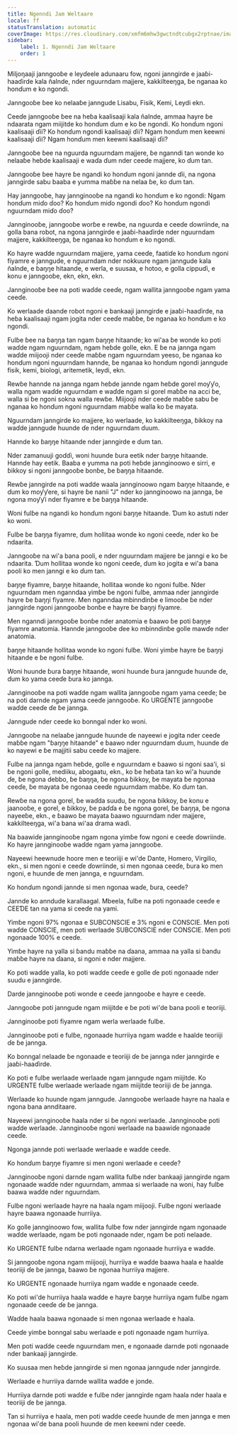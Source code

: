 ```yaml
---
title: Ngenndi Jam Weltaare
locale: ff
statusTranslation: automatic
coverImage: https://res.cloudinary.com/xmfm6mhw3gwctndtcubgx2rptnae/image/upload/v1740337243/small_cover_educacion_fundamental_a051170f1c.webp
sidebar:
    label: 1. Ngenndi Jam Weltaare
    order: 1
---
```

Miljoŋaaji janngooɓe e leyɗeele adunaaru fow, ngoni janngirde e jaaɓi-haaɗirde kala ñalnde, nder nguurndam majjere, kakkilteeŋga, ɓe nganaa ko honɗum e ko ngondi.

Janngooɓe ɓee ko nelaaɓe janngude Lisabu, Fisik, Kemi, Leydi ekn.

Ceeɗe janngooɓe ɓee na heɓa kaalisaaji kala ñalnde, ammaa hayre ɓe ndaarata ngam miijitde ko honɗum ɗum e ko ɓe ngondi. Ko honɗum ngoni kaalisaaji ɗii? Ko honɗum ngondi kaalisaaji ɗii? Ngam honɗum men keewni kaalisaaji ɗii? Ngam honɗum men keewni kaalisaaji ɗii?

Janngooɓe ɓee na nguurda nguurndam majjere, ɓe nganndi tan wonde ko nelaaɓe heɓde kaalisaaji e waɗa ɗum nder ceeɗe majjere, ko ɗum tan.

Janngooɓe ɓee hayre ɓe ngandi ko honɗum ngoni jannde ɗii, na ngona janngirde sabu baaba e yumma maɓɓe na nelaa ɓe, ko ɗum tan.

Hay janngooɓe, hay jannginooɓe na ngandi ko honɗum e ko ngondi: Ngam honɗum miɗo ɗoo? Ko honɗum miɗo ngondi ɗoo? Ko honɗum ngondi nguurndam miɗo ɗoo?

Jannginooɓe, janngooɓe worɓe e rewɓe, na nguurda e ceeɗe ɗowriinde, na golla bana robot, na ngona janngirde e jaaɓi-haaɗirde nder nguurndam majjere, kakkilteeŋga, ɓe nganaa ko honɗum e ko ngondi.

Ko hayre waɗde nguurndam majjere, yama ceeɗe, faatiɗe ko honɗum ngoni fiyamre e janngude, e nguurndam nder nokkuure ngam janngude kala ñalnde, e ɓaŋŋe hitaande, e werla, e suusaa, e hotoo, e golla cippuɗi, e konu e janngooɓe, ekn, ekn, ekn.

Jannginooɓe ɓee na poti waɗde ceeɗe, ngam wallita janngooɓe ngam yama ceeɗe.

Ko werlaade daande robot ngoni e bankaaji janngirde e jaaɓi-haaɗirde, na heɓa kaalisaaji ngam jogita nder ceeɗe maɓɓe, ɓe nganaa ko honɗum e ko ngondi.

Fulɓe ɓee na ɓaŋŋa tan ngam ɓaŋŋe hitaande; ko wi'aa ɓe wonde ko poti waɗde ngam nguurndam, ngam heɓde golle, ekn. E ɓe na jannga ngam waɗde miijooji nder ceeɗe maɓɓe ngam nguurndam yeeso, ɓe nganaa ko honɗum ngoni nguurndam hannde, ɓe nganaa ko honɗum ngondi janngude fisik, kemi, biologi, aritemetik, leydi, ekn.

Rewɓe hannde na jannga ngam heɓde jannde ngam heɓde gorel moƴƴo, walla ngam waɗde nguurndam e waɗde ngam si gorel maɓɓe na acci ɓe, walla si ɓe ngoni sokna walla rewɓe. Miijooji nder ceeɗe maɓɓe sabu ɓe nganaa ko honɗum ngoni nguurndam maɓɓe walla ko ɓe mayata.

Nguurndam janngirde ko majjere, ko werlaade, ko kakkilteeŋga, ɓikkoy na waɗde janngude huunde ɗe nder nguurndam ɗuum.

Hannde ko ɓaŋŋe hitaande nder janngirde e ɗum tan.

Nder zamanuuji goɗɗi, woni huunde ɓura eetik nder ɓaŋŋe hitaande. Hannde hay eetik. Baaba e yumma na poti heɓde jannginoowo e sirri, e ɓikkoy si ngoni janngooɓe bonɓe, ɓe ɓaŋŋa hitaande.

Rewɓe janngirde na poti waɗde waala jannginoowo ngam ɓaŋŋe hitaande, e ɗum ko moƴƴere, si hayre ɓe nanii "J" nder ko jannginoowo na jannga, ɓe ngona moƴƴi nder fiyamre e ɓe ɓaŋŋa hitaande.

Woni fulɓe na ngandi ko honɗum ngoni ɓaŋŋe hitaande. Ɗum ko astuti nder ko woni.

Fulɓe ɓe ɓaŋŋa fiyamre, ɗum hollitaa wonde ko ngoni ceeɗe, nder ko ɓe ndaarita.

Janngooɓe na wi'a bana pooli, e nder nguurndam majjere ɓe janngi e ko ɓe ndaarita. Ɗum hollitaa wonde ko ngoni ceeɗe, ɗum ko jogita e wi'a bana pooli ko men janngi e ko ɗum tan.

ɓaŋŋe fiyamre, ɓaŋŋe hitaande, hollitaa wonde ko ngoni fulɓe. Nder nguurndam men nganndaa yimɓe ɓe ngoni fulɓe, ammaa nder janngirde hayre ɓe ɓaŋŋi fiyamre. Men nganndaa mbinndinɓe e limooɓe ɓe nder janngirde ngoni janngooɓe bonɓe e hayre ɓe ɓaŋŋi fiyamre.

Men nganndi janngooɓe bonɓe nder anatomia e ɓaawo ɓe poti ɓaŋŋe fiyamre anatomia. Hannde janngooɓe ɗee ko mbinndinɓe golle mawɗe nder anatomia.

ɓaŋŋe hitaande hollitaa wonde ko ngoni fulɓe. Woni yimɓe hayre ɓe ɓaŋŋi hitaande e ɓe ngoni fulɓe.

Woni huunde ɓura ɓaŋŋe hitaande, woni huunde ɓura janngude huunde ɗe, ɗum ko yama ceeɗe ɓura ko jannga.

Jannginooɓe na poti waɗde ngam wallita janngooɓe ngam yama ceeɗe; ɓe na poti darnde ngam yama ceeɗe janngooɓe. Ko URGENTE janngooɓe waɗde ceeɗe ɗe ɓe jannga.

Janngude nder ceeɗe ko bonngal nder ko woni.

Janngooɓe na nelaaɓe janngude huunde ɗe nayeewi e jogita nder ceeɗe maɓɓe ngam "ɓaŋŋe hitaande" e ɓaawo nder nguurndam ɗuum, huunde ɗe ko nayewi e ɓe majjitii sabu ceeɗe ko majjere.

Fulɓe na jannga ngam heɓde, golle e nguurndam e ɓaawo si ngoni saa'i, si ɓe ngoni golle, mediiku, abogaatu, ekn., ko ɓe heɓata tan ko wi'a huunde ɗe, ɓe ngona debbo, ɓe ɓaŋŋa, ɓe ngona ɓikkoy, ɓe mayata ɓe ngonaa ceeɗe, ɓe mayata ɓe ngonaa ceeɗe nguurndam maɓɓe. Ko ɗum tan.

Rewɓe na ngona gorel, ɓe waɗda suudu, ɓe ngona ɓikkoy, ɓe konu e jaanooɓe, e gorel, e ɓikkoy, ɓe paɗɗa e ɓe ngona gorel, ɓe ɓaŋŋa, ɓe ngona nayeeɓe, ekn., e ɓaawo ɓe mayata ɓaawo nguurndam nder majjere, kakkilteeŋga, wi'a bana wi'aa drama waɗi.

Na baawiɗe jannginooɓe ngam ngona yimɓe fow ngoni e ceeɗe ɗowriinde. Ko hayre jannginooɓe waɗde ngam yama janngooɓe.

Nayeewi heewnude hoore men e teoriiji e wi'de Dante, Homero, Virgilio, ekn., si men ngoni e ceeɗe ɗowriinde, si men ngonaa ceeɗe, ɓura ko men ngoni, e huunde ɗe men jannga, e nguurndam.

Ko honɗum ngondi jannde si men ngonaa waɗe, ɓura, ceeɗe?

Jannde ko anndude karallaagal. Mbeela, fulɓe na poti ngonaade ceeɗe e CEEƊE tan na yama si ceeɗe na yami.

Yimɓe ngoni 97% ngonaa e SUBCONSCIE e 3% ngoni e CONSCIE. Men poti waɗde CONSCIE, men poti werlaade SUBCONSCIE nder CONSCIE. Men poti ngonaade 100% e ceeɗe.

Yimɓe hayre na yalla si ɓandu maɓɓe na ɗaana, ammaa na yalla si ɓandu maɓɓe hayre na ɗaana, si ngoni e nder majjere.

Ko poti waɗde yalla, ko poti waɗde ceeɗe e golle ɗe poti ngonaade nder suudu e janngirde.

Darde jannginooɓe poti wonde e ceeɗe janngooɓe e hayre e ceeɗe.

Janngooɓe poti janngude ngam miijitde e ɓe poti wi'de bana pooli e teoriiji.

Jannginooɓe poti fiyamre ngam werla werlaade fulɓe.

Jannginooɓe poti e fulɓe, ngonaade hurriiya ngam waɗde e haalde teoriiji ɗe ɓe jannga.

Ko bonngal nelaade ɓe ngonaade e teoriiji ɗe ɓe jannga nder janngirde e jaaɓi-haaɗirde.

Ko poti e fulɓe werlaade werlaade ngam janngude ngam miijitde. Ko URGENTE fulɓe werlaade werlaade ngam miijitde teoriiji ɗe ɓe jannga.

Werlaade ko huunde ngam janngude. Janngooɓe werlaade hayre na haala e ngona bana annditaare.

Nayeewi jannginooɓe haala nder si ɓe ngoni werlaade. Jannginooɓe poti waɗde werlaade. Jannginooɓe ngoni werlaade na baawiɗe ngonaade ceeɗe.

Ngonga jannde poti werlaade werlaade e waɗde ceeɗe.

Ko honɗum ɓaŋŋe fiyamre si men ngoni werlaade e ceeɗe?

Jannginooɓe ngoni darnde ngam wallita fulɓe nder bankaaji janngirde ngam ngonaade waɗde nder nguurndam, ammaa si werlaade na woni, hay fulɓe baawa waɗde nder nguurndam.

Fulɓe ngoni werlaade hayre na haala ngam miijooji. Fulɓe ngoni werlaade hayre baawa ngonaade hurriiya.

Ko golle jannginoowo fow, wallita fulɓe fow nder janngirde ngam ngonaade waɗde werlaade, ngam ɓe poti ngonaade nder, ngam ɓe poti nelaade.

Ko URGENTE fulɓe ndarna werlaade ngam ngonaade hurriiya e waɗde.

Si janngooɓe ngona ngam miijooji, hurriiya e waɗde baawa haala e haalde teoriiji ɗe ɓe jannga, ɓaawo ɓe ngonaa hurriiya majjere.

Ko URGENTE ngonaade hurriiya ngam waɗde e ngonaade ceeɗe.

Ko poti wi'de hurriiya haala waɗde e hayre ɓaŋŋe hurriiya ngam fulɓe ngam ngonaade ceeɗe ɗe ɓe jannga.

Waɗde haala baawa ngonaade si men ngonaa werlaade e haala.

Ceeɗe yimɓe bonngal sabu werlaade e poti ngonaade ngam hurriiya.

Men poti waɗde ceeɗe nguurndam men, e ngonaade darnde poti ngonaade nder bankaaji janngirde.

Ko suusaa men heɓde janngirde si men ngonaa janngude nder janngirde.

Werlaade e hurriiya darnde wallita waɗde e jonde.

Hurriiya darnde poti waɗde e fulɓe nder janngirde ngam haala nder haala e teoriiji ɗe ɓe jannga.

Tan si hurriiya e haala, men poti waɗde ceeɗe huunde ɗe men jannga e men ngonaa wi'de bana pooli huunde ɗe men keewni nder ceeɗe.

